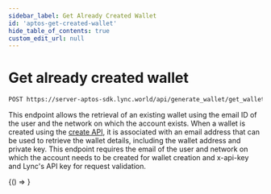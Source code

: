 ```yaml
---
sidebar_label: Get Already Created Wallet
id: 'aptos-get-created-wallet'
hide_table_of_contents: true
custom_edit_url: null
---
```

# Get already created wallet


```bash
POST https://server-aptos-sdk.lync.world/api/generate_wallet/get_wallet
```


This endpoint allows the retrieval of an existing wallet using the email ID of the user and the network on which the account exists. When a wallet is created using the [create API](./create-new-wallet.mdx), it is associated with an email address that can be used to retrieve the wallet details, including the wallet address and private key. This endpoint requires the email of the user and network on which the account needs to be created for wallet creation and x-api-key and Lync's API key for request validation.


<BrowserOnly>
    {() => <GetAlreadyCreatedWallet/>}
    
</BrowserOnly>